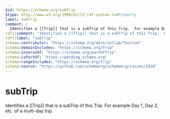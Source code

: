 ```yaml
---
$id: https://schema.org/subTrip
$type: http://www.w3.org/1999/02/22-rdf-syntax-ns#Property
label: subTrip
comment: |
  Identifies a [[Trip]] that is a subTrip of this Trip.  For example Day 1, Day 2, etc. of a multi-day trip.
rdfs:comment: "Identifies a [[Trip]] that is a subTrip of this Trip.  For example Day 1, Day 2, etc. of a multi-day trip."
rdfs:label: "subTrip"
schema:contributor: "https://schema.org/docs/collab/Tourism"
schema:domainIncludes: "https://schema.org/Trip"
schema:inverseOf: "https://schema.org/partOfTrip"
schema:isPartOf: "https://pending.schema.org"
schema:rangeIncludes: "https://schema.org/Trip"
schema:source: "https://github.com/schemaorg/schemaorg/issues/1810"
---
```


# subTrip

Identifies a [[Trip]] that is a subTrip of this Trip.  For example Day 1, Day 2, etc. of a multi-day trip.

